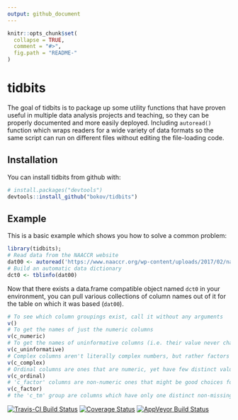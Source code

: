 ```yaml
---
output: github_document
---
```


<!-- README.md is generated from README.Rmd. Please edit that file -->

```r
knitr::opts_chunk$set(
  collapse = TRUE,
  comment = "#>",
  fig.path = "README-"
)
```

# tidbits

The goal of tidbits is to package up some utility functions that have proven 
useful in multiple data analysis projects and teaching, so they can be 
properly documented and more easily deployed. Including `autoread()` function
which wraps readers for a wide variety of data formats so the same script can
run on different files without editing the file-loading code.

## Installation

You can install tidbits from github with:

```r
# install.packages("devtools")
devtools::install_github("bokov/tidbits")
```

## Example

This is a basic example which shows you how to solve a common problem:

```r
library(tidbits);
# Read data from the NAACCR website
dat00 <- autoread('https://www.naaccr.org/wp-content/uploads/2017/02/naaccr_cina_2009_2013_stage.sas7bdat');
# Build an automatic data dictionary
dct0 <- tblinfo(dat00)

```
Now that there exists a data.frame compatible object named `dct0` in your environment, you can pull various 
collections of column names out of it for the table on which it was based (`dat00`).
```r
# To see which column groupings exist, call it without any arguments
v()
# To get the names of just the numeric columns 
v(c_numeric)
# To get the names of uninformative columns (i.e. their value never changes)
v(c_uninformative)
# Complex columns aren't literally complex numbers, but rather factors that have a huge number of levels
v(c_complex)
# Ordinal columns are ones that are numeric, yet have few distinct values and it might make sense to discretize them
v(c_ordinal)
# 'c_factor' columns are non-numeric ones that might be good choices for converting to factors
v(c_factor)
# the 'c_tm' group are columns which have only one distinct non-missing value, 'c_tf' ones have only two distinct non-missing values, and 'c_empty' ones are missing all values. None of those are represented in the NAACCR dataset.

```

[![Travis-CI Build Status](https://travis-ci.org/bokov/tidbits.svg?branch=integration)](https://travis-ci.org/bokov/tidbits)
[![Coverage Status](https://img.shields.io/codecov/c/github/bokov/tidbits/integration.svg)](https://codecov.io/github/bokov/tidbits?branch=integration)
[![AppVeyor Build Status](https://ci.appveyor.com/api/projects/status/github/bokov/tidbits?branch=integration&svg=true)](https://ci.appveyor.com/project/bokov/tidbits)
